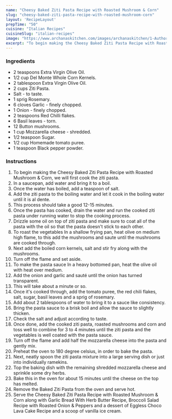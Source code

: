---
name: "Cheesy Baked Ziti Pasta Recipe with Roasted Mushroom & Corn"
slug: "cheesy-baked-ziti-pasta-recipe-with-roasted-mushroom-corn"
layout: 'RecipeLayout'
prepTime: "50"
cuisine: "Italian Recipes"
cuisineSlug: "italian-recipes"
image: "https://www.archanaskitchen.com/images/archanaskitchen/1-Author/Donna_George/Baked_Cheesy_Ziti_With_Mushroom_Roasted_Corn_and_Olives_-1_1600.jpg"
excerpt: "To begin making the Cheesy Baked Ziti Pasta Recipe with Roasted Mushroom  Corn, we will first cook the ziti pasta"
---

### Ingredients

- 2 teaspoons Extra Virgin Olive Oil.
- 1/2 cup Del Monte Whole Corn Kernels.
- 2 tablespoon Extra Virgin Olive Oil.
- 2 cups Ziti Pasta.
- Salt - to taste.
- 1 sprig Rosemary.
- 6 cloves Garlic - finely chopped.
- 1 Onion - finely chopped.
- 2 teaspoons Red Chilli flakes.
- 6 Basil leaves - torn.
- 12 Button mushrooms.
- 1 cup Mozzarella cheese - shredded.
- 1/2 teaspoon Sugar.
- 1/2 cup Homemade tomato puree.
- 1 teaspoon Black pepper powder.

### Instructions

1. To begin making the Cheesy Baked Ziti Pasta Recipe with Roasted Mushroom & Corn, we will first cook the ziti pasta.
1. In a saucepan, add water and bring it to a boil.
1. Once the water has boiled, add a teaspoon of salt.
1. Add the ziti pasta to the boiling water and let it cook in the boiling water until it is al dente.
1. This process should take a good 12-15 minutes.
1. Once the pasta has cooked, drain the water and run the cooked ziti pasta under running water to stop the cooking process.
1. Drizzle some oil on top of ziti pasta and make sure to coat all of the pasta with the oil so that the pasta doesn't stick to each other.
1. To roast the vegetables In a shallow frying pan, heat olive on medium high flame, to this add the mushrooms and saute until the mushrooms are cooked through.
1. Next add the boiled corn kernels, salt and stir fry along with the mushrooms.
1. Turn off the flame and set aside.
1. To make the pasta sauce In a heavy bottomed pan, heat the olive oil with heat over medium.
1. Add the onion and garlic and sauté until the onion has turned transparent.
1. This will take about a minute or so.
1. Once it's cooked through, add the tomato puree, the red chili flakes, salt, sugar, basil leaves and a sprig of rosemary.
1. Add about 2 tablespoons of water to bring it to a sauce like consistency.
1. Bring the pasta sauce to a brisk boil and allow the sauce to slightly thicken.
1. Check the salt and adjust according to taste.
1. Once done, add the cooked ziti pasta, roasted mushrooms and corn and toss well to combine for 3 to 4 minutes until the ziti pasta and the vegetables is well coated with the pasta sauce.
1. Turn off the flame and add half the mozzarella cheese into the pasta and gently mix.
1. Preheat the oven to 180 degree celsius, in order to bake the pasta.
1. Next, neatly spoon the ziti pasta mixture into a large serving dish or just into individually ramekins.
1. Top the baking dish with the remaining shredded mozzarella cheese and sprinkle some dry herbs.
1. Bake this in the oven for about 15 minutes until the cheese on the top has melted.
1. Remove the Baked Ziti Pasta from the oven and serve hot.
1. Serve the Cheesy Baked Ziti Pasta Recipe with Roasted Mushroom & Corn along with Garlic Bread With Herb Butter Recipe, Broccoli Salad Recipe with Roasted Onion & Peppers and a dessert of Eggless Choco Lava Cake Recipe and a scoop of vanilla ice cream.
